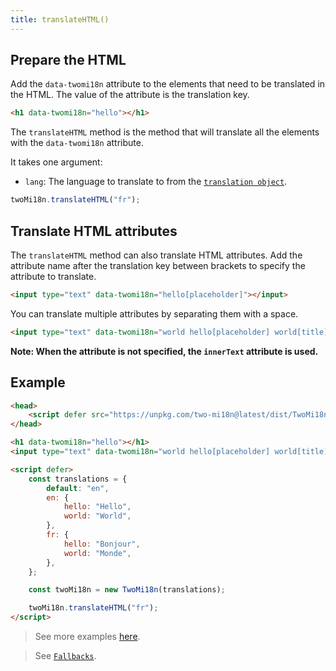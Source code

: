 ```yaml
---
title: translateHTML()
---
```


## Prepare the HTML

Add the `data-twomi18n` attribute to the elements that need to be translated in the HTML. The value of the attribute is the translation key.

```html
<h1 data-twomi18n="hello"></h1>
```

The `translateHTML` method is the method that will translate all the elements with the `data-twomi18n` attribute.

It takes one argument:

-   `lang`: The language to translate to from the [`translation object`](/usages/initialization#the-translations-object).

```js
twoMi18n.translateHTML("fr");
```

## Translate HTML attributes

The `translateHTML` method can also translate HTML attributes. Add the attribute name after the translation key between brackets to specify the attribute to translate.

```html
<input type="text" data-twomi18n="hello[placeholder]"></input>
```

You can translate multiple attributes by separating them with a space.

```html 
<input type="text" data-twomi18n="world hello[placeholder] world[title]"></input>
```

**Note: When the attribute is not specified, the `innerText` attribute is used.**

## Example

```html {22}
<head>
	<script defer src="https://unpkg.com/two-mi18n@latest/dist/TwoMi18n.umd.js"></script>
</head>

<h1 data-twomi18n="hello"></h1>
<input type="text" data-twomi18n="world hello[placeholder] world[title]"></input>

<script defer>
	const translations = {
		default: "en",
		en: {
			hello: "Hello",
			world: "World",
		},
		fr: {
			hello: "Bonjour",
			world: "Monde",
		},
	};

	const twoMi18n = new TwoMi18n(translations);

	twoMi18n.translateHTML("fr");
</script>
```

> See more examples [here](/concept/examples).

> See [`Fallbacks`](/references/fallbacks).
